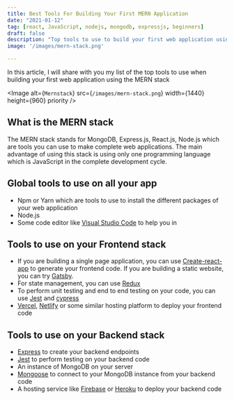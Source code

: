 ```yaml
---
title: Best Tools For Building Your First MERN Application
date: "2021-01-12"
tag: [react, JavaScript, nodejs, mongodb, expressjs, beginners]
draft: false
description: "Top tools to use to build your first web application using the MERN stack"
image: '/images/mern-stack.png'

---
```


In this article, I will share with you my list of the top tools to use when building your first web application using the MERN stack

<Image
  alt={`Mernstack`}
  src={`/images/mern-stack.png`}
  width={1440}
  height={960}
  priority
/>


## What is the MERN stack

The MERN stack stands for MongoDB, Express.js, React.js, Node.js which are tools you can use to make complete web applications.
The main advantage of using this stack is using only one programming language which is JavaScript in the complete development cycle.

## Global tools to use on all your app

- Npm or Yarn which are tools to use to install the different packages of your web application
- Node.js
- Some code editor like [Visual Studio Code](https://code.visualstudio.com/) to help you in

## Tools to use on your Frontend stack

- If you are building a single page application, you can use [Create-react-app](https://create-react-app.dev/) to generate your frontend code. If you are building a static website, you can try [Gatsby](https://www.gatsbyjs.com/).
- For state management, you can use [Redux](https://redux.js.org/)
- To perform unit testing and end to end testing on your code, you can use [Jest](https://www.npmjs.com/package/jest) and [cypress](https://www.cypress.io/)
- [Vercel](https://vercel.com/), [Netlify](https://www.netlify.com/) or some similar hosting platform to deploy your frontend code

## Tools to use on your Backend stack

- [Express](https://www.npmjs.com/package/express) to create your backend endpoints
- [Jest](https://www.npmjs.com/package/jest) to perform testing on your backend code
- An instance of MongoDB on your server
- [Mongoose](https://www.npmjs.com/package/mongoose) to connect to your MongoDB instance from your backend code
- A hosting service like [Firebase](https://firebase.google.com/) or [Heroku](https://www.heroku.com/) to deploy your backend code
